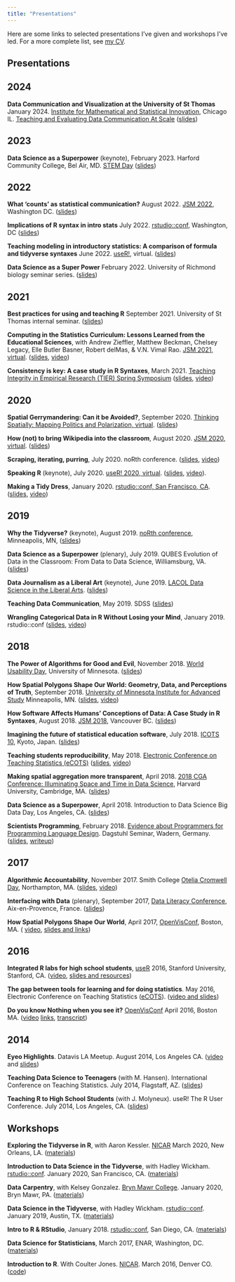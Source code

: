 ```yaml
---
title: "Presentations"
---
```


Here are some links to selected presentations I've given and workshops I've led. For a more complete list, see [my CV](McNamaraCV.pdf).

## Presentations

## 2024

**Data Communication and Visualization at the University of St Thomas** January 2024. [Institute for Mathematical and Statistical Innovation](https://www.imsi.institute/), Chicago IL. [Teaching and Evaluating Data Communication At Scale](https://www.imsi.institute/activities/teaching-and-evaluating-data-communication-at-scale/#schedule) ([slides](presentations/datacomm/))

## 2023

**Data Science as a Superpower** (keynote), February 2023. Harford Community College, Bel Air, MD. [STEM Day](https://www.harford.edu/about/get-to-know-harford/news/2023/01-january/stem-day.php) ([slides](presentations/DataScienceAsASuperPower2023.pdf))

## 2022


**What 'counts' as statistical communication?** August 2022. [JSM 2022](https://ww2.amstat.org/meetings/jsm/2022/index.cfm), Washington DC. ([slides](presentations/Communication2022))

**Implications of R syntax in intro stats** July 2022. [rstudio::conf](https://rstudioconf2022.sched.com/), Washington, DC ([slides](presentations/McNamara_syntax_in_intro.pdf))

**Teaching modeling in introductory statistics: A comparison of formula and tidyverse syntaxes** June 2022. [useR!](https://user2022.r-project.org/), virtual. ([slides](presentations/user2022.html))

**Data Science as a Super Power** February 2022. University of Richmond biology seminar series. ([slides](presentations/DataScienceAsASuperPowerFeb2022.pdf))

## 2021

**Best practices for using and teaching R** September 2021. University of St Thomas internal seminar. ([slides](presentations/BestPractices.html))

**Computing in the Statistics Curriculum: Lessons Learned from the Educational Sciences**, with Andrew Zieffler, Matthew Beckman, Chelsey Legacy, Elle Butler Basner, Robert delMas, & V.N. Vimal Rao. [JSM 2021, virtual](https://ww2.amstat.org/meetings/jsm/2021/index.cfm). ([slides](presentations/IntegratingComputation_McNamaraEtAl_slides.pdf), [video](https://youtu.be/ZsYJ81TwGW8))

**Consistency is key: A case study in R Syntaxes**, March 2021. [Teaching Integrity in Empirical Research (TIER) Spring Symposium](https://www.projecttier.org/events/2021-spring-symposium-instruction-in-reproducible-research/) ([slides](presentations/syntax/), [video](https://www.youtube.com/watch?v=aq5SrjXZDy4&source_ve_path=MzY4NDIsMjg2NjY))

## 2020

**Spatial Gerrymandering: Can it be Avoided?**, September 2020. [Thinking Spatially: Mapping Politics and Polarization, virtual](https://ias.umn.edu/thinking-spatially/2020). ([slides](presentations/SpatialLightning.pdf))

**How (not) to bring Wikipedia into the classroom**, August 2020. [JSM 2020, virtual](https://amstat-jsm.conferencecontent.net). ([slides](presentations/WikipediaJSM.pdf))

**Scraping, iterating, purring**, July 2020. noRth conference. ([slides](presentations/noRth2020/), [video](https://www.youtube.com/watch?v=bEtVPtsgAR0&list=PL7aOYMht_9VVUFWU5c7HSI3cEg8jG4o_g&index=1&t=1s))

**Speaking R** (keynote), July 2020. [useR! 2020, virtual](https://user2020.r-project.org/). ([slides](SpeakingR/index.html), [video](https://www.youtube.com/watch?v=ckW9sSdIVAc&t=676s)).

**Making a Tidy Dress**, January 2020. [rstudio::conf, San Francisco, CA](https://rstudio.com/conference/). ([slides](presentations/MakingATidyDress.pdf), [video](https://rstudio.com/resources/rstudioconf-2020/making-a-tidy-dress/))

## 2019

**Why the Tidyverse?** (keynote), August 2019. [noRth conference](https://rnorthconference.github.io/), Minneapolis, MN, ([slides](presentations/WhyTheTidyverse.pdf))

**Data Science as a Superpower** (plenary), July 2019. QUBES Evolution of Data in the Classroom: From Data to Data Science, Williamsburg, VA. ([slides](presentations/DataScienceAsASuperPower2019.pdf))

**Data Journalism as a Liberal Art** (keynote), June 2019. [LACOL Data Science in the Liberal Arts](https://lacol.net/ds-liberal-arts/). ([slides](presentations/DataJournalismLA.pdf))

**Teaching Data Communication**, May 2019. SDSS ([slides](presentations/TeachingDataCommunication.pdf))

**Wrangling Categorical Data in R Without Losing your Mind**, January 2019. rstudio::conf ([slides](presentations/WranglingCats.pdf), [video](https://rstudio.com/resources/rstudioconf-2019/working-with-categorical-data-in-r-without-losing-your-mind/))

## 2018

**The Power of Algorithms for Good and Evil**, November 2018. [World Usability Day](https://www.worldusabilityday.org/2018/11/university-of-minnesota-2018/), University of Minnesota. ([slides](presentations/PowerOfAlgorithms.pdf))

**How Spatial Polygons Shape Our World: Geometry, Data, and Perceptions of Truth**, September 2018. [University of Minnesota Institute for Advanced Study](https://ias.umn.edu/mcnamara) Minneapolis, MN. ([slides](presentations/SpatialAggSeptember2018.pdf), [video](https://www.youtube.com/watch?v=bjFzWElyD3o&list=PLik6fAQnSI91PMsa69RJcdKG4L4BiV5MX))

**How Software Affects Humans' Conceptions of Data: A Case Study in R Syntaxes**, August 2018. [JSM 2018](https://ww2.amstat.org/meetings/jsm/2018/onlineprogram/ActivityDetails.cfm?SessionID=215317), Vancouver BC. ([slides](presentations/RSyntaxes.pdf))

**Imagining the future of statistical education software**, July 2018. [ICOTS 10](http://icots.info/10/?session=1B), Kyoto, Japan. ([slides](presentations/ImaginingTheFuture.pdf))

**Teaching students reproducibility**, May 2018. [Electronic Conference on Teaching Statistics (eCOTS)](https://www.causeweb.org/cause/ecots/ecots18) ([slides](presentations/TeachingReproducibility.pdf), [video](https://www.causeweb.org/cause/ecots/ecots18/breakouts/10))

**Making spatial aggregation more transparent**, April 2018. [2018 CGA Conference: Illuminating Space and Time in Data Science](http://gis.harvard.edu/events/conferences/2018-cga-conference-illuminating-space-and-time-data-science), Harvard University, Cambridge, MA. ([slides](presentations/MakingSpatialAggMoreTransparent.pdf))

**Data Science as a Superpower**, April 2018. Introduction to Data Science Big Data Day, Los Angeles, CA. ([slides](presentations/DataScienceAsASuperPower2018.pdf))

**Scientists Programming**, February 2018. [Evidence about Programmers for Programming Language Design](https://www.dagstuhl.de/en/program/calendar/semhp/?semnr=18061). Dagstuhl Seminar, Wadern, Germany. ([slides](https://materials.dagstuhl.de/files/18/18061/18061.AmeliaA.McNamara1.Slides2.pdf), [writeup](presentations/ScientistsProgramming.pdf))

## 2017

**Algorithmic Accountability**, November 2017. Smith College [Otelia Cromwell Day](https://www.smith.edu/about-smith/college-events/otelia-cromwell-day/schedule), Northampton, MA. ([slides](presentations/AlgorithmicAccountability.pdf), [video](https://www.youtube.com/watch?v=qRT3334Szis))

**Interfacing with Data** (plenary), September 2017, [Data Literacy Conference](http://dataliteracyconference.net/2017/), Aix-en-Provence, France. ([slides](presentations/InterfacingWithData.pdf))

**How Spatial Polygons Shape Our World**, April 2017, [OpenVisConf](https://openvisconf.com/), Boston, MA. ( [video](https://www.youtube.com/watch?v=wn5larsRHro), [slides and links](https://github.com/AmeliaMN/SpatialPolygons))

## 2016

**Integrated R labs for high school students**, [useR](http://user2016.org/) 2016, Stanford University, Stanford, CA. ([video](https://channel9.msdn.com/events/useR-international-R-User-conference/useR2016/Integrated-R-labs-for-high-school-students), [slides and resources](https://github.com/AmeliaMN/user2016))

**The gap between tools for learning and for doing statistics**. May 2016, Electronic Conference on Teaching Statistics ([eCOTS](https://www.causeweb.org/cause/ecots/ecots16)). ([video and slides](https://www.causeweb.org/cause/ecots/ecots16/posters/d/5))

**Do you know Nothing when you see it?** [OpenVisConf](https://openvisconf.com/) April 2016, Boston MA. ([video](https://www.youtube.com/watch?v=hps9r7JZQP8) [links](https://www.amelia.mn/blog/conferences/2016/04/25/OpenVisConf.html), [transcript](https://www.amelia.mn/blog/conferences/2016/05/16/OpenVisConfTranscript.html))

## 2014 

**Eyeo Highlights**. Datavis LA Meetup. August 2014, Los Angeles CA. ([video](https://www.youtube.com/watch?v=J838Uoc1Wac) and [slides](https://docs.google.com/presentation/d/1kC9lumdotbHmW3r177d4_nIdqPVYjeYDV85O4v_3UNo/pub?start=false&loop=false&delayms=3000))

**Teaching Data Science to Teenagers** (with M. Hansen). International Conference on Teaching Statistics. July 2014, Flagstaff, AZ. ([slides](presentations/TeachingDStoTeens.pdf))

**Teaching R to High School Students** (with J. Molyneux). useR! The R User Conference. July 2014, Los Angeles, CA. ([slides](presentations/TeachingRtoHS.html))

## Workshops

**Exploring the Tidyverse in R**, with Aaron Kessler. [NICAR](https://www.ire.org/events-and-training/conferences/nicar-2020) March 2020, New Orleans, LA. ([materials](https://github.com/AmeliaMN/data-science-in-tidyverse-nicar-2020))

**Introduction to Data Science in the Tidyverse**, with Hadley Wickham. [rstudio::conf](https://www.rstudio.com/conference/). January 2020, San Francisco, CA. ([materials](https://github.com/rstudio-conf-2020/data-science-tidy))

**Data Carpentry**, with Kelsey Gonzalez. [Bryn Mawr College](https://www.brynmawr.edu/). January 2020, Bryn Mawr, PA. ([materials](https://kelseygonzalez.github.io/2020-01-15-brynmawr/))

**Data Science in the Tidyverse**, with Hadley Wickham. [rstudio::conf](https://www.rstudio.com/conference/). January 2019, Austin, TX. ([materials](https://github.com/AmeliaMN/data-science-in-tidyverse))

**Intro to R & RStudio**, January 2018. [rstudio::conf](https://www.rstudio.com/conference/), San Diego, CA. ([materials](https://github.com/AmeliaMN/IntroToR))

**Data Science for Statisticians**, March 2017, ENAR, Washington, DC. ([materials](https://github.com/AmeliaMN/DS_for_S))

**Introduction to R**. With Coulter Jones. [NICAR](http://www.ire.org/conferences/nicar2016/). March 2016, Denver CO. ([code](https://github.com/CoulterJones/NICAR16))
